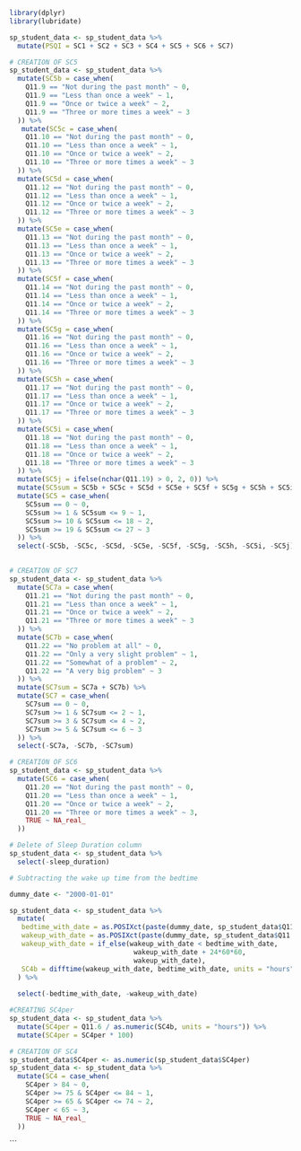 
```r
library(dplyr)
library(lubridate)
```

```r
sp_student_data <- sp_student_data %>%
  mutate(PSQI = SC1 + SC2 + SC3 + SC4 + SC5 + SC6 + SC7)
```

```r
# CREATION OF SC5
sp_student_data <- sp_student_data %>%
  mutate(SC5b = case_when(
    Q11.9 == "Not during the past month" ~ 0,
    Q11.9 == "Less than once a week" ~ 1, 
    Q11.9 == "Once or twice a week" ~ 2,
    Q11.9 == "Three or more times a week" ~ 3
  )) %>%
   mutate(SC5c = case_when(
    Q11.10 == "Not during the past month" ~ 0,
    Q11.10 == "Less than once a week" ~ 1, 
    Q11.10 == "Once or twice a week" ~ 2,
    Q11.10 == "Three or more times a week" ~ 3
  )) %>%
  mutate(SC5d = case_when(
    Q11.12 == "Not during the past month" ~ 0,
    Q11.12 == "Less than once a week" ~ 1, 
    Q11.12 == "Once or twice a week" ~ 2,
    Q11.12 == "Three or more times a week" ~ 3
  )) %>%
  mutate(SC5e = case_when(
    Q11.13 == "Not during the past month" ~ 0,
    Q11.13 == "Less than once a week" ~ 1, 
    Q11.13 == "Once or twice a week" ~ 2,
    Q11.13 == "Three or more times a week" ~ 3
  )) %>%
  mutate(SC5f = case_when(
    Q11.14 == "Not during the past month" ~ 0,
    Q11.14 == "Less than once a week" ~ 1, 
    Q11.14 == "Once or twice a week" ~ 2,
    Q11.14 == "Three or more times a week" ~ 3
  )) %>%
  mutate(SC5g = case_when(
    Q11.16 == "Not during the past month" ~ 0,
    Q11.16 == "Less than once a week" ~ 1, 
    Q11.16 == "Once or twice a week" ~ 2,
    Q11.16 == "Three or more times a week" ~ 3
  )) %>%
  mutate(SC5h = case_when(
    Q11.17 == "Not during the past month" ~ 0,
    Q11.17 == "Less than once a week" ~ 1, 
    Q11.17 == "Once or twice a week" ~ 2,
    Q11.17 == "Three or more times a week" ~ 3
  )) %>%
  mutate(SC5i = case_when(
    Q11.18 == "Not during the past month" ~ 0,
    Q11.18 == "Less than once a week" ~ 1, 
    Q11.18 == "Once or twice a week" ~ 2,
    Q11.18 == "Three or more times a week" ~ 3
  )) %>%
  mutate(SC5j = ifelse(nchar(Q11.19) > 0, 2, 0)) %>%
  mutate(SC5sum = SC5b + SC5c + SC5d + SC5e + SC5f + SC5g + SC5h + SC5i + SC5j) %>%
  mutate(SC5 = case_when(
    SC5sum == 0 ~ 0, 
    SC5sum >= 1 & SC5sum <= 9 ~ 1, 
    SC5sum >= 10 & SC5sum <= 18 ~ 2,
    SC5sum >= 19 & SC5sum <= 27 ~ 3
  )) %>%
  select(-SC5b, -SC5c, -SC5d, -SC5e, -SC5f, -SC5g, -SC5h, -SC5i, -SC5j)
  
```

```r
# CREATION OF SC7
sp_student_data <- sp_student_data %>%
  mutate(SC7a = case_when(
    Q11.21 == "Not during the past month" ~ 0, 
    Q11.21 == "Less than once a week" ~ 1,
    Q11.21 == "Once or twice a week" ~ 2, 
    Q11.21 == "Three or more times a week" ~ 3
  )) %>%
  mutate(SC7b = case_when(
    Q11.22 == "No problem at all" ~ 0, 
    Q11.22 == "Only a very slight problem" ~ 1, 
    Q11.22 == "Somewhat of a problem" ~ 2, 
    Q11.22 == "A very big problem" ~ 3
  )) %>%
  mutate(SC7sum = SC7a + SC7b) %>%
  mutate(SC7 = case_when(
    SC7sum == 0 ~ 0,
    SC7sum >= 1 & SC7sum <= 2 ~ 1, 
    SC7sum >= 3 & SC7sum <= 4 ~ 2, 
    SC7sum >= 5 & SC7sum <= 6 ~ 3
  )) %>%
  select(-SC7a, -SC7b, -SC7sum)

```

```r
# CREATION OF SC6
sp_student_data <- sp_student_data %>%
  mutate(SC6 = case_when(
    Q11.20 == "Not during the past month" ~ 0,
    Q11.20 == "Less than once a week" ~ 1, 
    Q11.20 == "Once or twice a week" ~ 2,
    Q11.20 == "Three or more times a week" ~ 3,
    TRUE ~ NA_real_
  ))
```

```r
# Delete of Sleep Duration column
sp_student_data <- sp_student_data %>%
  select(-sleep_duration)
```

```r
# Subtracting the wake up time from the bedtime 

dummy_date <- "2000-01-01"

sp_student_data <- sp_student_data %>%
  mutate(
   bedtime_with_date = as.POSIXct(paste(dummy_date, sp_student_data$Q11.3), format="%Y-%m-%d %H:%M"),
   wakeup_with_date = as.POSIXct(paste(dummy_date, sp_student_data$Q11.5), format="%Y-%m-%d %H:%M"),
   wakeup_with_date = if_else(wakeup_with_date < bedtime_with_date,
                               wakeup_with_date + 24*60*60,
                               wakeup_with_date),
   SC4b = difftime(wakeup_with_date, bedtime_with_date, units = "hours")
  ) %>%
  
  select(-bedtime_with_date, -wakeup_with_date)

```

```r
#CREATING SC4per
sp_student_data <- sp_student_data %>%
  mutate(SC4per = Q11.6 / as.numeric(SC4b, units = "hours")) %>%
  mutate(SC4per = SC4per * 100)
```


```r
# CREATION OF SC4
sp_student_data$SC4per <- as.numeric(sp_student_data$SC4per)
sp_student_data <- sp_student_data %>%
  mutate(SC4 = case_when(
    SC4per > 84 ~ 0,
    SC4per >= 75 & SC4per <= 84 ~ 1,
    SC4per >= 65 & SC4per <= 74 ~ 2,
    SC4per < 65 ~ 3,  
    TRUE ~ NA_real_ 
  ))
```
```






